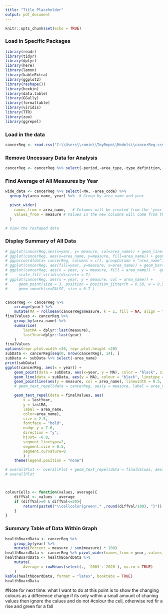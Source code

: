 ```yaml
--- 
title: "Title Placeholder"
output: pdf_document
---
```


```r
knitr::opts_chunk$set(echo = TRUE)
```

### Load in Specific Packages
```r
library(readr)
library(tidyr)
library(dplyr)
library(here)
library(lemon)
library(kableExtra)
library(ggplot2)
library(reshape())
library(hexbin)
library(data.table)
library(GGally)
library(formattable)
library(viridis)
library(TTR)
library(zoo)
library(ggrepel)
```

### Load in the data 
```r
cancerReg <- read.csv("C:\\Users\\romin\\ToyRepo\\Models\\cancerReg.csv") 
```


### Remove Uncessary Data for Analysis
```r
cancerReg <- cancerReg %>% select(-period,-area_type,-type_definition,-indicator, -upper_confidence_interval, -lower_confidence_interval, -numerator)
```

### Find Average of All Measures by Year
```r
wide_data <- cancerReg %>% select(-MA, -area_code) %>%
  group_by(area_name, year) %>%  # Group by area_name and year

  pivot_wider(
    names_from = area_name,   # Columns will be created from the 'year' variable
    values_from = measure # Values in the new columns will come from the 'measure' variable
  )

# View the reshaped data

```


### Display Summary of All Data
```r

# ggplot(cancerReg,aes(x=year, y= measure, col=area_name)) + geom_line() + geom_point()
# ggplot(cancerReg, aes(x=area_name, y=measure, fill=area_name)) + geom_violin()
# ggparcoord(data= cancerReg, columns = c(), groupColumn = "area_name")
# ggplot(cancerReg, aes(fill=year, y=measure, x=area_name)) + geom_bar(position = "stack", stat = "identity")
# ggplot(cancerReg, aes(x = year, y = measure, fill = area_name)) +  geom_area(alpha=0.6 , size=.5, colour="white") +
#     scale_fill_viridis(discrete = T)
# ggplot(cancerReg, aes(x = year, y = measure, col = area_name)) +
#     geom_point(size = 3, position = position_jitter(h = 0.50, w = 0.50), alpha = 0.5) +
#     geom_smooth(se=FALSE, size = 0.7 )


cancerReg <- cancerReg %>%
    arrange(year) %>%
    mutate(MA = rollmean(cancerReg$measure, k = 1, fill = NA, align = "right"))
finalValues <- cancerReg %>%
    group_by(area_name) %>%
    summarise(
        lastMA = dplyr::last(measure),
        lastYear=dplyr::last(year)
    )
finalValues
options(repr.plot.width =20, repr.plot.height =20) 
subData <- cancerReg[seq(0, nrow(cancerReg), 14), ]
subData <- subData %>% select(-area_name)
print(subData)
ggplot(cancerReg, aes(x = year)) +
    geom_point(data = subData, aes(x=year, y = MA), color = "black", size = 2) +
    geom_line(data = subData, aes(y = MA), colour = "black", linetype = "dashed", size = 0.7) +
    geom_pointline(aes(y = measure, col = area_name), linewidth = 0.5, alpha = 0.5) +
    # geom_text_repel(data = cancerReg, aes(y = measure, label = area_name), nudge_x = 1, na.rm = TRUE)+

    geom_text_repel(data = finalValues, aes(
        x = lastYear,
        y = lastMA,
        label = area_name,
        color=area_name),
        size = 2.5, 
        fontface = "bold",
        nudge_y = 7.6,
        direction = "y",
        hjust= -0.8,
        segment.linetype=2,
        segment.size = 0.5,
        segment.curvature=0
        ) +
    theme(legend.position = "none") 

# overallPlot <- overallPlot + geom_text_repel(data = finalValues, aes(x = lastYear, y = lastMA, label = area_name), max.overlaps = Inf)
# overallPlot




``` 

```r
colourCells <- function(values, average){
    diffVal <- values - average
    if (diffVal>=0 & diffVal<=20){
        return(paste0("\\cellcolor{green!," ,round(diffVal/100), "}"))
    }
}
```



### Summary Table of Data Within Graph 
```r
healthBoardData <- cancerReg %>%
    group_by(year) %>%
    mutate(Percent = measure / sum(measure) * 100)
healthBoardData <- cancerReg %>% pivot_wider(names_from = year, values_from = measure)
healthBoardData <- healthBoardData %>%
    mutate(
        Average = rowMeans(select(., `2003`:`2020`), na.rm = TRUE)
    )
kable(healthBoardData, format = "latex", booktabs = TRUE)
healthBoardData
``` 


#Note for next time: what I want to do at this point is to show the changing colours as a difference change if its only within a small amount of chaning values then ignore the calues and do not 
#colour the cell, otherwise red fir a rise and green for a fall 